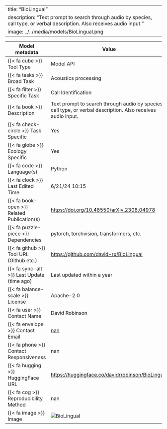 
---
title: "BioLingual"
description: "Text prompt to search through audio by species, call type, or verbal description. Also receives audio input."
image: ../../media/models/BioLingual.png
---

| Model metadata             | Value                               |
|----------------------------|------------------------------------|
| {{< fa cube >}} Tool Type | [Model API]{.tool_type .tool_type_pkglib} |
| {{< fa tasks >}} Broad Task | Acoustics processing |
| {{< fa filter >}} Specific Task | Call Identification |
| {{< fa book >}} Description | Text prompt to search through audio by species, call type, or verbal description. Also receives audio input. |
| {{< fa check-circle >}} Task Specific | Yes |
| {{< fa globe >}} Ecology Specific | Yes |
| {{< fa code >}} Language(s) | Python |
| {{< fa clock >}} Last Edited Time | 6/21/24 10:15 |
| {{< fa book-open >}} Related Publication(s) | [ https://doi.org/10.48550/arXiv.2308.04978]( https://doi.org/10.48550/arXiv.2308.04978) |
| {{< fa puzzle-piece >}} Dependencies | pytorch, torchvision, transformers, etc. |
| {{< fa github >}} Tool URL (Github etc.) | [https://github.com/david-rx/BioLingual](https://github.com/david-rx/BioLingual) |
| {{< fa sync-alt >}} Last Update (time ago) | Last updated within a year |
| {{< fa balance-scale >}} License | Apache-2.0 |
| {{< fa user >}} Contact Name | David Robinson |
| {{< fa envelope >}} Contact Email | [nan](nan) |
| {{< fa phone >}} Contact Responsiveness | nan |
| {{< fa hugging >}} HuggingFace URL | [https://huggingface.co/davidrrobinson/BioLingual](https://huggingface.co/davidrrobinson/BioLingual) |
| {{< fa cog >}} Reproducibility Method | nan |
| {{< fa image >}} Image | ![BioLingual](../../media/models/BioLingual.png) |
